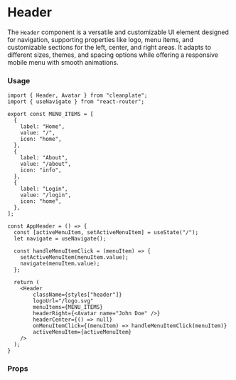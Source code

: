 
<Meta title="molecules/Header/Documentation" />

# Header

The `Header` component is a versatile and customizable UI element designed for navigation, supporting properties like logo, menu items, and customizable sections for the left, center, and right areas. It adapts to different sizes, themes, and spacing options while offering a responsive mobile menu with smooth animations.

### Usage

```
import { Header, Avatar } from "cleanplate";
import { useNavigate } from "react-router";

export const MENU_ITEMS = [
  {
    label: "Home",
    value: "/",
    icon: "home",
  },
  {
    label: "About",
    value: "/about",
    icon: "info",
  },
  {
    label: "Login",
    value: "/login",
    icon: "home",
  },
];

const AppHeader = () => {
  const [activeMenuItem, setActiveMenuItem] = useState("/");
  let navigate = useNavigate();

  const handleMenuItemClick = (menuItem) => {
    setActiveMenuItem(menuItem.value);
    navigate(menuItem.value);
  };

  return (
    <Header
        className={styles["header"]}
        logoUrl="/logo.svg"
        menuItems={MENU_ITEMS}
        headerRight={<Avatar name="John Doe" />}
        headerCenter={() => null}
        onMenuItemClick={(menuItem) => handleMenuItemClick(menuItem)}
        activeMenuItem={activeMenuItem}
    />
  );
}
```

### Props

<ArgsTable of={Header} />
